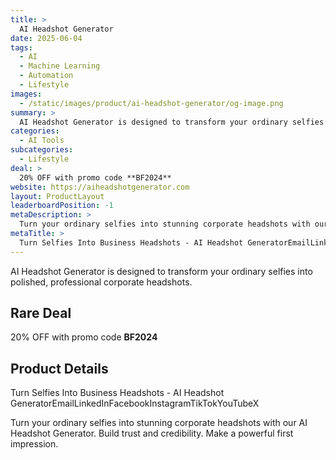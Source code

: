 ```yaml
---
title: >
  AI Headshot Generator
date: 2025-06-04
tags:
  - AI
  - Machine Learning
  - Automation
  - Lifestyle
images:
  - /static/images/product/ai-headshot-generator/og-image.png
summary: >
  AI Headshot Generator is designed to transform your ordinary selfies into polished, professional corporate headshots.
categories:
  - AI Tools
subcategories:
  - Lifestyle
deal: >
  20% OFF with promo code **BF2024**
website: https://aiheadshotgenerator.com
layout: ProductLayout
leaderboardPosition: -1
metaDescription: >
  Turn your ordinary selfies into stunning corporate headshots with our AI Headshot Generator. Build trust and credibility. Make a powerful first impression.
metaTitle: >
  Turn Selfies Into Business Headshots - AI Headshot GeneratorEmailLinkedInFacebookInstagramTikTokYouTubeX
---
```

AI Headshot Generator is designed to transform your ordinary selfies into polished, professional corporate headshots.

## Rare Deal

20% OFF with promo code **BF2024**

## Product Details

Turn Selfies Into Business Headshots - AI Headshot GeneratorEmailLinkedInFacebookInstagramTikTokYouTubeX

Turn your ordinary selfies into stunning corporate headshots with our AI Headshot Generator. Build trust and credibility. Make a powerful first impression.

